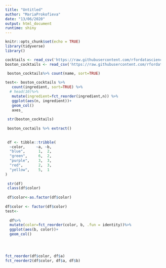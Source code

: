 ```yaml
---
title: "Untitled"
author: "MariaProkofieva"
date: "13/06/2020"
output: html_document
runtime: shiny
---
```


```r
knitr::opts_chunk$set(echo = TRUE)
library(tidyverse)
library()
```

```r

cocktails <- read_csv('https://raw.githubusercontent.com/rfordatascience/tidytuesday/master/data/2020/2020-05-26/cocktails.csv')
boston_cocktails <- read_csv('https://raw.githubusercontent.com/rfordatascience/tidytuesday/master/data/2020/2020-05-26/boston_cocktails.csv')

 boston_cocktails%>% count(name, sort=TRUE)
 
test<- boston_cocktails %>% 
   count(ingredient, sort=TRUE) %>%
  # head(10)%>%
   mutate(ingredient=fct_reorder(ingredient,n)) %>%
   ggplot(aes(n, ingredient))+
   geom_col()
   axes_
 
 str(boston_cocktails)
   
 boston_coctails %>% extract()
 
 
 df <- tibble::tribble(
  ~color,     ~a, ~b,
  "blue",      1,  2,
  "green",     6,  2,
  "purple",    3,  3,
  "red",       2,  3,
  "yellow",    5,  1
)
 
 str(df)
 class(df$color)
 
 df$color<-as.factor(df$color)
 
df$color <- factor(df$color)
test<-
  
  df%>%
  mutate(color=fct_reorder(color, b, .fun = identity))%>%
  ggplot(aes(b, color))+
  geom_col()




fct_reorder(df$color, df$a)
fct_reorder2(df$color, df$a, df$b)
```